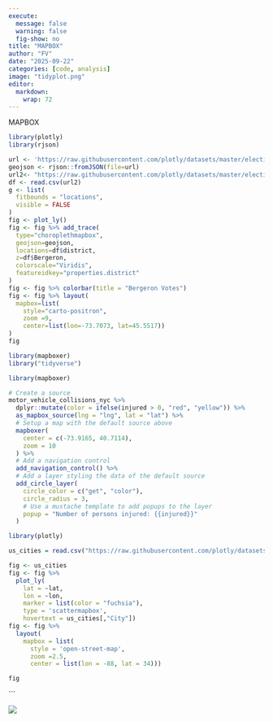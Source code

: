 ```yaml
---
execute:
  message: false
  warning: false
  fig-show: no
title: "MAPBOX"
author: "FV"
date: "2025-09-22"
categories: [code, analysis]
image: "tidyplot.png"
editor: 
  markdown: 
    wrap: 72
---
```


MAPBOX

```r
library(plotly)
library(rjson)

url <- 'https://raw.githubusercontent.com/plotly/datasets/master/election.geojson'
geojson <- rjson::fromJSON(file=url)
url2<- "https://raw.githubusercontent.com/plotly/datasets/master/election.csv"
df <- read.csv(url2)
g <- list(
  fitbounds = "locations",
  visible = FALSE
)
fig <- plot_ly() 
fig <- fig %>% add_trace(
  type="choroplethmapbox",
  geojson=geojson,
  locations=df$district,
  z=df$Bergeron,
  colorscale="Viridis",
  featureidkey="properties.district"
)
fig <- fig %>% colorbar(title = "Bergeron Votes")
fig <- fig %>% layout(
  mapbox=list(
    style="carto-positron",
    zoom =9,
    center=list(lon=-73.7073, lat=45.5517))
)
fig
```

```r
library(mapboxer)
library("tidyverse")
```

```r
library(mapboxer)

# Create a source
motor_vehicle_collisions_nyc %>%
  dplyr::mutate(color = ifelse(injured > 0, "red", "yellow")) %>%
  as_mapbox_source(lng = "lng", lat = "lat") %>%
  # Setup a map with the default source above
  mapboxer(
    center = c(-73.9165, 40.7114),
    zoom = 10
  ) %>%
  # Add a navigation control
  add_navigation_control() %>%
  # Add a layer styling the data of the default source
  add_circle_layer(
    circle_color = c("get", "color"),
    circle_radius = 3,
    # Use a mustache template to add popups to the layer
    popup = "Number of persons injured: {{injured}}"
  )

```


```r
library(plotly)

us_cities = read.csv("https://raw.githubusercontent.com/plotly/datasets/master/us-cities-top-1k.csv")

fig <- us_cities 
fig <- fig %>%
  plot_ly(
    lat = ~lat,
    lon = ~lon,
    marker = list(color = "fuchsia"),
    type = 'scattermapbox',
    hovertext = us_cities[,"City"]) 
fig <- fig %>%
  layout(
    mapbox = list(
      style = 'open-street-map',
      zoom =2.5,
      center = list(lon = -88, lat = 34))) 

fig

```

\`\`\`

![](tidyplot.png)

